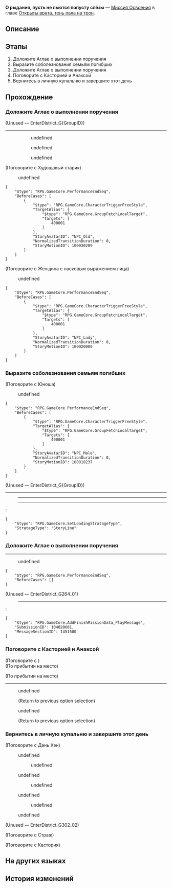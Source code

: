 {{Дополнить|Диалоги.}}
{{Миссия Инфобокс
|id              = 1040206
|Название        = 
|Изображение     = Миссия Освоения О рыдания, пусть не льются попусту слёзы.png
|Тип             = Миссия Освоения
|События         = 
|Глава           = Открыты врата, тень пала на трон
|Условия         = Завершена [[Миссия Освоения]] ''[[О роща, отчего мудрецы молчат?]]''
|Персонажи       = Анакса; Дань Хэн; Женщина с ласковым выражением лица; Кастория; Первопроходец; Старик Фабио; Страж; Титус; Трианна; Худощавый старик; Юноша
|СтартЛокация    = [[Амфореус]] — [[Вечный священный город Охема]]
|Локации         = Вечный священный город Охема
|Предыдущая      = О роща, отчего мудрецы молчат?
|Следующая       = О воспоминания, окутанные жарким туманом
|Награды         = Опыт Освоения*600; Звёздный нефрит*80; Очищенный эфир*6; Утраченный кристалл*6; Небесная амброзия*240; Dusk of Rationality*1 { text = Dusk of Rationality }; Кредиты*80 000
}}
'''О рыдания, пусть не льются попусту слёзы''' — [[Миссия Освоения]] в главе [[Открыты врата, тень пала на трон]].

==Описание==
{{Описание|После ожесточённого боя вы вместе с Анаксой и ядром пламени Керкес возвращаетесь назад в Охему и готовитесь отчитаться перед Аглаей. Перед тем как встретиться с Аглаей, Анакса выдвинул своё условие: навестить дома жертв чёрного течения.}}

==Этапы==
# Доложите Аглае о выполнении поручения
# Выразите соболезнования семьям погибших
# Доложите Аглае о выполнении поручения
# Поговорите с Касторией и Анаксой
# Вернитесь в личную купальню и завершите этот день

==Прохождение==
{{Дополнить}}

===Доложите Аглае о выполнении поручения===
{{Описание миссии|локация=Вечный священный город Охема|После ожесточённого боя (Первопроходец) и остальные отводят невредимого Анаксу назад в Охему и готовятся отчитаться перед Аглаей.}}
{{Диалог Начало}}

;(Unused &mdash; EnterDistrict_G{GroupID})
----
:<!--Unknown TalkSentence: 104027701-->
:<!--Unknown TalkSentence: 104027702-->
::{{Диалог|Стрелка}} undefined
::{{Диалог|Стрелка}} undefined
::{{Диалог|Стрелка}} undefined

;(Поговорите с Худощавый старик)
<!--Unknown TalkSentence: 104028001-->
<!--Unknown TalkSentence: 104028002-->
<!--Unknown TalkSentence: 104028003-->
<!--Unknown TalkSentence: 104028004-->
<!--Unknown TalkSentence: 104028005-->
<!--Unknown TalkSentence: 104028006-->
<!--Unknown TalkSentence: 104028007-->
<!--Unknown TalkSentence: 104028008-->
:{{Диалог|Стрелка}} undefined
<!--Unknown TalkSentence: 104028010-->
:{{tx}}
<pre>{
	"$type": "RPG.GameCore.PerformanceEndSeq",
	"BeforeCases": [
		{
			"$type": "RPG.GameCore.CharacterTriggerFreeStyle",
			"TargetAlias": {
				"$type": "RPG.GameCore.GroupFetchLocalTarget",
				"Targets": [
					400001
				]
			},
			"StoryAvatarID": "NPC_Old",
			"NormalizedTransitionDuration": 0,
			"StoryMotionID": 100030289
		}
	]
}</pre>

;(Поговорите с Женщина с ласковым выражением лица)
<!--Unknown TalkSentence: 104027901-->
<!--Unknown TalkSentence: 104027902-->
<!--Unknown TalkSentence: 104027903-->
<!--Unknown TalkSentence: 104027904-->
<!--Unknown TalkSentence: 104027905-->
<!--Unknown TalkSentence: 104027906-->
<!--Unknown TalkSentence: 104027907-->
:{{Диалог|Стрелка}} undefined
<!--Unknown TalkSentence: 104027909-->
:{{tx}}
<pre>{
	"$type": "RPG.GameCore.PerformanceEndSeq",
	"BeforeCases": [
		{
			"$type": "RPG.GameCore.CharacterTriggerFreeStyle",
			"TargetAlias": {
				"$type": "RPG.GameCore.GroupFetchLocalTarget",
				"Targets": [
					400001
				]
			},
			"StoryAvatarID": "NPC_Lady",
			"NormalizedTransitionDuration": 0,
			"StoryMotionID": 100020000
		}
	]
}</pre>
{{Диалог Конец}}

===Выразите соболезнования семьям погибших===
{{Описание миссии|локация=Вечный священный город Охема|Перед тем как встретиться с Аглаей, Анакса выдвинул своё условие: навестить дома жертв чёрного течения.}}
{{Диалог Начало}}

;(Поговорите с Юноша)
<!--Unknown TalkSentence: 104028101-->
<!--Unknown TalkSentence: 104028102-->
<!--Unknown TalkSentence: 104028103-->
<!--Unknown TalkSentence: 104028104-->
<!--Unknown TalkSentence: 104028105-->
<!--Unknown TalkSentence: 104028106-->
<!--Unknown TalkSentence: 104028107-->
<!--Unknown TalkSentence: 104028108-->
:{{Диалог|Стрелка}} undefined
<!--Unknown TalkSentence: 104028110-->
:{{tx}}
<pre>{
	"$type": "RPG.GameCore.PerformanceEndSeq",
	"BeforeCases": [
		{
			"$type": "RPG.GameCore.CharacterTriggerFreeStyle",
			"TargetAlias": {
				"$type": "RPG.GameCore.GroupFetchLocalTarget",
				"Targets": [
					400001
				]
			},
			"StoryAvatarID": "NPC_Male",
			"NormalizedTransitionDuration": 0,
			"StoryMotionID": 100010237
		}
	]
}</pre>
<!--Unknown TalkSentence: 104027801-->
<!--Unknown TalkSentence: 104027802-->
;(Unused &mdash; EnterDistrict_G{GroupID})
----
::{{tx}}
:----
::{{tx}}
:----
::{{tx}}
::<!--1-second delay-->
::{{tx}}
:<pre>{
	"$type": "RPG.GameCore.SetLoadingStratageType",
	"StratageType": "StoryLine"
}</pre>
{{Диалог Конец}}

===Доложите Аглае о выполнении поручения===
{{Диалог Начало}}
----
:{{tx}}
<!--Unknown TalkSentence: 104028201-->
:{{Диалог|Стрелка}} undefined
<!--Unknown TalkSentence: 104028203-->
:{{tx}}
<pre>{
	"$type": "RPG.GameCore.PerformanceEndSeq",
	"BeforeCases": []
}</pre>
{{Описание миссии|локация=Вечный священный город Охема|В связи с плотной занятостью Аглая временно не может лично встретиться с вернувшимися из Рощи. (Первопроходец) и остальные, уставшие с дороги, решают немного отдохнуть.}}

;(Unused &mdash; EnterDistrict_G264_01)
:{{tx}}
:----
:<pre>{
	"$type": "RPG.GameCore.AddFinishMissionData_PlayMessage",
	"SubmissionID": 104020601,
	"MessageSectionID": 1451500
}</pre>
{{Диалог Конец}}

===Поговорите с Касторией и Анаксой===
{{Диалог Начало}}

;(Поговорите с )
;(По прибытии на место)

;(По прибытии на место)
----
<!--Unknown TalkSentence: 104028401-->
<!--Unknown TalkSentence: 104028402-->
<!--Unknown TalkSentence: 104028403-->
<!--Unknown TalkSentence: 104028404-->
<!--Unknown TalkSentence: 104028405-->
<!--Unknown TalkSentence: 104028406-->
:{{Диалог|Стрелка}} undefined
:<!--Unknown TalkSentence: 104028410-->
:<!--Unknown TalkSentence: 104028411-->
:<!--Unknown TalkSentence: 104028412-->
:;(Return to previous option selection)
:{{Диалог|Стрелка}} undefined
:<!--Unknown TalkSentence: 104028409-->
:<!--Unknown TalkSentence: 104028410-->
:<!--Unknown TalkSentence: 104028411-->
:<!--Unknown TalkSentence: 104028412-->
:;(Return to previous option selection)
{{Диалог Конец}}

===Вернитесь в личную купальню и завершите этот день===
{{Диалог Начало}}

;(Поговорите с Дань Хэн)
:{{tx}}
<!--Unknown TalkSentence: 104028501-->
:{{Диалог|Стрелка}} undefined
:<!--Unknown TalkSentence: 104028503-->
::{{tx}}
::{{Диалог|Стрелка}} undefined
:<!--Unknown TalkSentence: 104028509-->
:<!--Unknown TalkSentence: 104028510-->
:<!--Unknown TalkSentence: 104028511-->
:<!--Unknown TalkSentence: 104028512-->
:{{Диалог|Стрелка}} undefined
:<!--Unknown TalkSentence: 104028505-->
::{{tx}}
::{{Диалог|Стрелка}} undefined
:<!--Unknown TalkSentence: 104028509-->
:<!--Unknown TalkSentence: 104028510-->
:<!--Unknown TalkSentence: 104028511-->
:<!--Unknown TalkSentence: 104028512-->
:{{Диалог|Стрелка}} undefined
:<!--Unknown TalkSentence: 104028507-->
::{{tx}}
::{{Диалог|Стрелка}} undefined
:<!--Unknown TalkSentence: 104028509-->
:<!--Unknown TalkSentence: 104028510-->
:<!--Unknown TalkSentence: 104028511-->
:<!--Unknown TalkSentence: 104028512-->
<!--Unknown TalkSentence: 104028503-->
:{{tx}}
:{{Диалог|Стрелка}} undefined
<!--Unknown TalkSentence: 104028509-->
<!--Unknown TalkSentence: 104028510-->
<!--Unknown TalkSentence: 104028511-->
<!--Unknown TalkSentence: 104028512-->

;(Unused &mdash; EnterDistrict_G302_02)
<!--Unknown TalkSentence: 104029103-->

;(Поговорите с Страж)
<!--Unknown TalkSentence: 104028303-->

;(Поговорите с Кастория)
<!--Unknown TalkSentence: 104028428-->
:<!--1-second delay-->
<!--Unknown TalkSentence: 104029101-->
<!--Unknown TalkSentence: 104029102-->
{{Диалог Конец}}

==На других языках==
{{На других языках
|en   = Lamentations, Bring Not Empty Tears
|zhs  = 悲音啊，莫让生者空垂涕
|zht  = 悲音啊，莫讓生者空垂涕
|ja   = 悲しき音よ、生者たちに涙を零させるな
|ko   = 슬픈 소리여, 산 자가 공허히 울게 하지 마라
|es   = Lamentos, que las lágrimas no sean en vano
|fr   = Mélodie des larmes endeuillées
|ru   = О рыдания, пусть не льются попусту слёзы
|th   = เสียงโศกเอ๋ย อย่าให้คนเป็นต้องร่ำไห้
|vi   = Hỡi Âm Thanh Buồn, Đừng Để Người Sống Rơi Nước Mắt Vô Ích
|de   = Kummer, bring keine leeren Tränen
|id   = Ratapan, Jangan Biarkan Tangisan Sia-sia
|pt   = Lamentações, Não Tragam Lágrimas Vazias
}}

==История изменений==
{{История изменений|3.1}}
